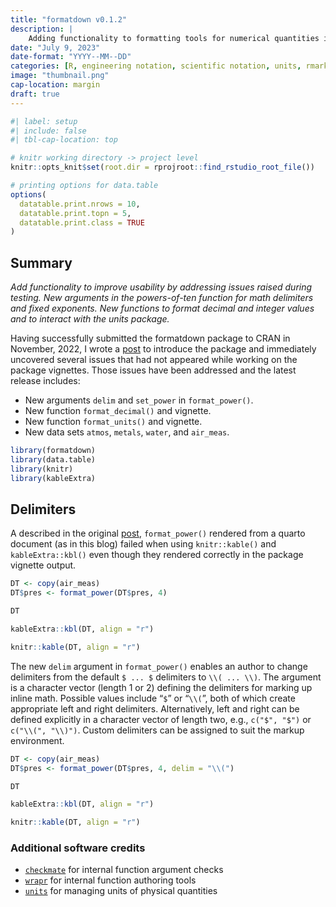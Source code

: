 ```yaml
---
title: "formatdown v0.1.2"
description: |
    Adding functionality to formatting tools for numerical quantities in vectors or data frames when creating documents in rmarkdown or quarto markdown 
date: "July 9, 2023"
date-format: "YYYY--MM--DD"
categories: [R, engineering notation, scientific notation, units, rmarkdown, quarto]
image: "thumbnail.png"
cap-location: margin
draft: true
---
```


```r
#| label: setup
#| include: false
#| tbl-cap-location: top

# knitr working directory -> project level
knitr::opts_knit$set(root.dir = rprojroot::find_rstudio_root_file())

# printing options for data.table
options(
  datatable.print.nrows = 10,
  datatable.print.topn = 5,
  datatable.print.class = TRUE
)

```

:::{.callout-note}
## Summary 
<em>Add functionality to improve usability by addressing issues raised during testing. New arguments in the powers-of-ten function for math delimiters and fixed exponents. New functions to format decimal and integer values and to interact with the units package.</em>
:::

Having successfully submitted the formatdown package to CRAN in November, 2022, I wrote a [post](https://graphdr.github.io/data-stories/posts/2022-11-18-formatdown/) to introduce the package and immediately uncovered several issues that had not appeared while working on the package vignettes. Those issues have been addressed and the latest release includes: 

- New arguments `delim` and `set_power` in `format_power()`.
- New function `format_decimal()` and vignette.
- New function `format_units()` and vignette.
- New data sets `atmos`, `metals`, `water`, and `air_meas`.


```r
library(formatdown)
library(data.table)
library(knitr)
library(kableExtra)
```

## Delimiters

A described in the original [post](https://graphdr.github.io/data-stories/posts/2022-11-18-formatdown/#delimiter-issue), `format_power()` rendered from a quarto document (as in this blog) failed when using `knitr::kable()` and `kableExtra::kbl()` even though they rendered correctly in the package vignette output. 

```r
DT <- copy(air_meas)
DT$pres <- format_power(DT$pres, 4)

DT

kableExtra::kbl(DT, align = "r")

knitr::kable(DT, align = "r")
```


The new `delim` argument in `format_power()` enables an author to change  delimiters from the default  `$ ... $` delimiters to `\\( ... \\)`. The argument is a character vector (length 1 or 2) defining the delimiters for marking up inline math. Possible values include "`$`" or "`\\(`", both of which create appropriate left and right delimiters. Alternatively, left and right can be defined explicitly in a character vector of length two, e.g., `c("$", "$")` or `c("\\(", "\\)")`. Custom delimiters can be assigned to suit the markup environment. 

```r
DT <- copy(air_meas)
DT$pres <- format_power(DT$pres, 4, delim = "\\(")

DT

kableExtra::kbl(DT, align = "r")

knitr::kable(DT, align = "r")
```




### Additional software credits {.appendix}

- [`checkmate`](https://mllg.github.io/checkmate/) for internal function argument checks 
- [`wrapr`](https://winvector.github.io/wrapr/) for internal function authoring tools
- [`units`](https://r-quantities.github.io/units/) for managing units of  physical quantities 

